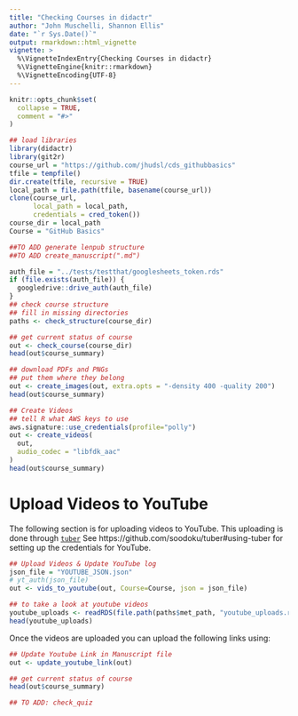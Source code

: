 ```yaml
---
title: "Checking Courses in didactr"
author: "John Muschelli, Shannon Ellis"
date: "`r Sys.Date()`"
output: rmarkdown::html_vignette
vignette: >
  %\VignetteIndexEntry{Checking Courses in didactr}
  %\VignetteEngine{knitr::rmarkdown}
  %\VignetteEncoding{UTF-8}
---
```


```r
knitr::opts_chunk$set(
  collapse = TRUE,
  comment = "#>"
)
```

```r
## load libraries
library(didactr)
library(git2r)
course_url = "https://github.com/jhudsl/cds_githubbasics"
tfile = tempfile()
dir.create(tfile, recursive = TRUE)
local_path = file.path(tfile, basename(course_url))
clone(course_url, 
      local_path = local_path, 
      credentials = cred_token())
course_dir = local_path
Course = "GitHub Basics"

##TO ADD generate lenpub structure
##TO ADD create_manuscript(".md")

auth_file = "../tests/testthat/googlesheets_token.rds"
if (file.exists(auth_file)) {
  googledrive::drive_auth(auth_file)
}
## check course structure
## fill in missing directories
paths <- check_structure(course_dir)

## get current status of course
out <- check_course(course_dir)
head(out$course_summary)

## download PDFs and PNGs
## put them where they belong
out <- create_images(out, extra.opts = "-density 400 -quality 200")
head(out$course_summary)
```

```r
## Create Videos
## tell R what AWS keys to use
aws.signature::use_credentials(profile="polly")
out <- create_videos(
  out, 
  audio_codec = "libfdk_aac"
)
head(out$course_summary)
```


# Upload Videos to YouTube

The following section is for uploading videos to YouTube.  This uploading is done through [`tuber`](https://github.com/soodoku/tuber)  See https://github.com/soodoku/tuber#using-tuber for setting up the credentials for YouTube.  

```r
## Upload Videos & Update YouTube log
json_file = "YOUTUBE_JSON.json"
# yt_auth(json_file)
out <- vids_to_youtube(out, Course=Course, json = json_file)

## to take a look at youtube videos
youtube_uploads <- readRDS(file.path(paths$met_path, "youtube_uploads.rds"))
head(youtube_uploads)

```

Once the videos are uploaded you can upload the following links using:

```r
## Update Youtube Link in Manuscript file
out <- update_youtube_link(out)

## get current status of course
head(out$course_summary)

## TO ADD: check_quiz
```
